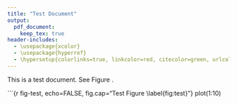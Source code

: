 ```yaml
---
title: "Test Document"
output:
  pdf_document:
    keep_tex: true
header-includes:
  - \usepackage{xcolor}
  - \usepackage{hyperref}
  - \hypersetup{colorlinks=true, linkcolor=red, citecolor=green, urlcolor=blue}
---
```


This is a test document. See Figure \ref{fig:test}.

```{r fig-test, echo=FALSE, fig.cap="Test Figure \\label{fig:test}"}
plot(1:10)